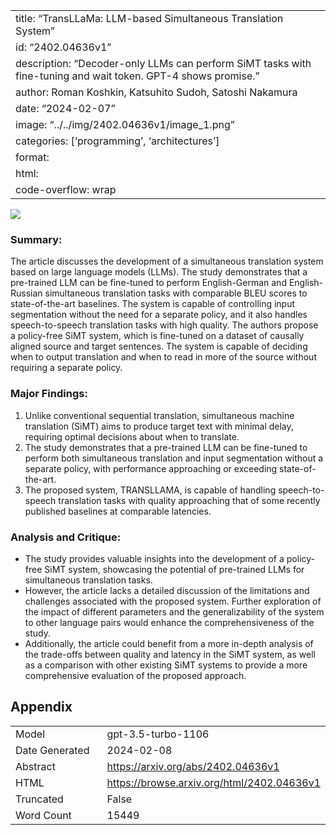 
---
title: "TransLLaMa: LLM-based Simultaneous Translation System"
id: "2402.04636v1"
description: "Decoder-only LLMs can perform SiMT tasks with fine-tuning and wait token. GPT-4 shows promise."
author: Roman Koshkin, Katsuhito Sudoh, Satoshi Nakamura
date: "2024-02-07"
image: "../../img/2402.04636v1/image_1.png"
categories: ['programming', 'architectures']
format:
  html:
    code-overflow: wrap
---

![](../../img/2402.04636v1/image_1.png)

### Summary:
The article discusses the development of a simultaneous translation system based on large language models (LLMs). The study demonstrates that a pre-trained LLM can be fine-tuned to perform English-German and English-Russian simultaneous translation tasks with comparable BLEU scores to state-of-the-art baselines. The system is capable of controlling input segmentation without the need for a separate policy, and it also handles speech-to-speech translation tasks with high quality. The authors propose a policy-free SiMT system, which is fine-tuned on a dataset of causally aligned source and target sentences. The system is capable of deciding when to output translation and when to read in more of the source without requiring a separate policy.

### Major Findings:
1. Unlike conventional sequential translation, simultaneous machine translation (SiMT) aims to produce target text with minimal delay, requiring optimal decisions about when to translate.
2. The study demonstrates that a pre-trained LLM can be fine-tuned to perform both simultaneous translation and input segmentation without a separate policy, with performance approaching or exceeding state-of-the-art.
3. The proposed system, TRANSLLAMA, is capable of handling speech-to-speech translation tasks with quality approaching that of some recently published baselines at comparable latencies.

### Analysis and Critique:
- The study provides valuable insights into the development of a policy-free SiMT system, showcasing the potential of pre-trained LLMs for simultaneous translation tasks.
- However, the article lacks a detailed discussion of the limitations and challenges associated with the proposed system. Further exploration of the impact of different parameters and the generalizability of the system to other language pairs would enhance the comprehensiveness of the study.
- Additionally, the article could benefit from a more in-depth analysis of the trade-offs between quality and latency in the SiMT system, as well as a comparison with other existing SiMT systems to provide a more comprehensive evaluation of the proposed approach.

## Appendix

|          |          |
|----------|----------|
| Model     | gpt-3.5-turbo-1106       |
| Date Generated     | 2024-02-08       |
| Abstract | [https://arxiv.org/abs/2402.04636v1](https://arxiv.org/abs/2402.04636v1)        |
| HTML     | [https://browse.arxiv.org/html/2402.04636v1](https://browse.arxiv.org/html/2402.04636v1)       |
| Truncated       | False       |
| Word Count       | 15449       |